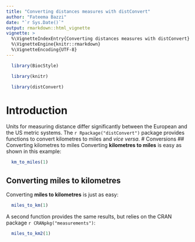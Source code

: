 ```yaml
---
title: "Converting distances measures with distConvert"
author: "Fateema Bazzi"
date: "`r Sys.Date()`"
output: rmarkdown::html_vignette
vignette: >
  %\VignetteIndexEntry{Converting distances measures with distConvert}
  %\VignetteEngine{knitr::rmarkdown}
  %\VignetteEncoding{UTF-8}
---
```


```r
  library(BiocStyle)
```
```r
  library(knitr)
```
```r
  library(distConvert)
```
 
# Introduction
Units for measuring distance differ significantly between the European and the US metric systems. The `r Rpackage("distConvert")` package provides functions to convert kilometres to miles and *vice versa*.
# Conversions
## Converting kilometres to miles
Converting **kilometres to miles** is easy as shown in this example:
```r
  km_to_miles(1)
```
## Converting miles to kilometres
Converting **miles to kilometres** is just as easy:
```r
  miles_to_km(1)
```
A second function provides the same results, but relies on the CRAN package `r CRANpkg("measurements")`:
```r
  miles_to_km2(1)
```

